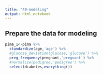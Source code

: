 ```yaml
---
title: "40-modeling"
output: html_notebook
---
```


## Prepare the data for modeling

```r
pima_1<-pima %>% 
  standardize(age,'age') %>% 
  #glucose_deviation(glucose,'glucose') %>% 
  preg_frequency(pregnant,'pregnant') %>% 
  #normalize(pedigree,'pedigree') %>% 
  select(diabetes,everything())

```